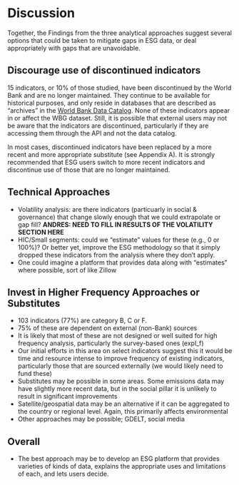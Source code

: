 # Discussion


Together, the Findings from the three analytical approaches suggest several options that could
be taken to mitigate gaps in ESG data, or deal appropriately with gaps that are unavoidable.

## Discourage use of discontinued indicators

15 indicators, or 10% of those studied, have been discontinued by the World Bank and are no longer
maintained. They continue to be available for historical purposes, and only reside in databases
that are described as "archives" in the [World Bank Data Catalog](https://datacatalog.worldbank.org).
None of these indicators appear in or affect the WBG dataset. Still, it is possible that external
users may not be aware that the indicators are discontinued, particularly if they are accessing
them through the API and not the data catalog.

In most cases, discontinued indicators have been replaced by a more recent and more appropriate
substitute (see Appendix A). It is strongly recommended that ESG users switch to more recent indicators
and discontinue use of those that are no longer maintained.


## Technical Approaches

* Volatility analysis: are there indicators (particuarly in social & governance) that change
  slowly enough that we could extrapolate or gap fill? **ANDRES: NEED TO FILL IN RESULTS OF THE VOLATILITY
  SECTION HERE**
* HIC/Small segments: could we "estimate" values for these (e.g., 0 or 100%)? Or better yet, improve
  the ESG methodology so that it simply dropped these indicators from the analysis where they don't apply.
* One could imagine a platform that provides data along with "estimates" where possible, sort of like
  Zillow


## Invest in Higher Frequency Approaches or Substitutes

* 103 indicators (77%) are category B, C or F.
* 75% of these are dependent on external (non-Bank) sources
* It is likely that most of these are not designed or well suited for high frequency analysis,
  particularly the survey-based ones (expl_f)
* Our initial efforts in this area on select indicators suggest this it would be time and
  resource intense to improve frequency of existing indicators, particularly those that are
  sourced externally (we would likely need to fund these)
* Substitutes may be possible in some areas. Some emissions data may have slightly more recent
  data, but in the social pillar it is unlikely to result in significant improvements
* Satellite/geospatial data may be an alternative if it can be aggregated to the country or regional
  level. Again, this primarily affects environmental
* Other approaches may be possible; GDELT, social media


## Overall

* The best approach may be to develop an ESG platform that provides varieties of kinds of data,
  explains the appropriate uses and limitations of each, and lets users decide.
